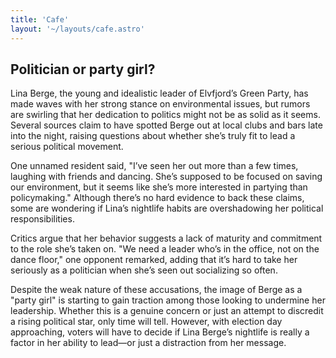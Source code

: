 ```yaml
---
title: 'Cafe'
layout: '~/layouts/cafe.astro'
---
```


## Politician or party girl?
Lina Berge, the young and idealistic leader of Elvfjord’s Green Party, has made waves with her strong stance on environmental issues, but rumors are swirling that her dedication to politics might not be as solid as it seems. Several sources claim to have spotted Berge out at local clubs and bars late into the night, raising questions about whether she’s truly fit to lead a serious political movement.

One unnamed resident said, "I’ve seen her out more than a few times, laughing with friends and dancing. She’s supposed to be focused on saving our environment, but it seems like she’s more interested in partying than policymaking." Although there’s no hard evidence to back these claims, some are wondering if Lina’s nightlife habits are overshadowing her political responsibilities.

Critics argue that her behavior suggests a lack of maturity and commitment to the role she’s taken on. "We need a leader who’s in the office, not on the dance floor," one opponent remarked, adding that it’s hard to take her seriously as a politician when she’s seen out socializing so often.

Despite the weak nature of these accusations, the image of Berge as a "party girl" is starting to gain traction among those looking to undermine her leadership. Whether this is a genuine concern or just an attempt to discredit a rising political star, only time will tell. However, with election day approaching, voters will have to decide if Lina Berge’s nightlife is really a factor in her ability to lead—or just a distraction from her message.
